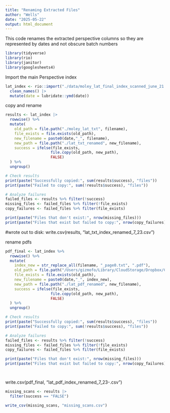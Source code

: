 ```yaml
---
title: "Renaming Extracted Files"
author: "Wells"
date: "2025-05-22"
output: html_document
---
```

This code renames the extracted perspective columns so they are represented by dates and not obscure batch numbers

```r
library(tidyverse)
library(rio)
library(janitor)
library(googlesheets4)
```
Import the main Perspective index
```r
lat_index <- rio::import("./data/moley_lat_final_index_scanned_june_21.csv") |> 
  clean_names() |> 
  mutate(date = lubridate::ymd(date)) 
```


copy and rename
```r
results <- lat_index |> 
  rowwise() %>%
  mutate(
    old_path = file.path("./moley_lat_txt", filename),  
    file_exists = file.exists(old_path),
    new_filename = paste0(date,"_", filename),
    new_path = file.path("./lat_txt_renamed", new_filename),
    success = ifelse(file_exists, 
                    file.copy(old_path, new_path), 
                    FALSE)
  ) %>%
  ungroup()

# Check results
print(paste("Successfully copied:", sum(results$success), "files"))
print(paste("Failed to copy:", sum(!results$success), "files"))

# Analyze failures
failed_files <- results %>% filter(!success)
missing_files <- failed_files %>% filter(!file_exists)
copy_failures <- failed_files %>% filter(file_exists)

print(paste("Files that don't exist:", nrow(missing_files)))
print(paste("Files that exist but failed to copy:", nrow(copy_failures)))

```
#wrote out to disk: 
write.csv(results, "lat_txt_index_renamed_7_23.csv")

rename pdfs 
```r
pdf_final <- lat_index %>%
  rowwise() %>%
  mutate(
    index_new = str_replace_all(filename, "_page0.txt", ".pdf"),
    old_path = file.path("/Users/gizmofo/Library/CloudStorage/Dropbox/Current_Projects/Moley project 2024/Indexes of Moley Articles/Moley_LAT_column_pdfs", index_new),  
    file_exists = file.exists(old_path),
    new_filename = paste0(date,"_", index_new),
    new_path = file.path("./lat_pdf_renamed", new_filename),
    success = ifelse(file_exists, 
                    file.copy(old_path, new_path), 
                    FALSE)
  ) %>%
  ungroup()

# Check results
print(paste("Successfully copied:", sum(results$success), "files"))
print(paste("Failed to copy:", sum(!results$success), "files"))

# Analyze failures
failed_files <- results %>% filter(!success)
missing_files <- failed_files %>% filter(!file_exists)
copy_failures <- failed_files %>% filter(file_exists)

print(paste("Files that don't exist:", nrow(missing_files)))
print(paste("Files that exist but failed to copy:", nrow(copy_failures)))




```
 
write.csv(pdf_final, "lat_pdf_index_renamed_7_23-.csv")


```r
missing_scans <- results |> 
  filter(success == "FALSE")

write_csv(missing_scans, "missing_scans.csv")
```
